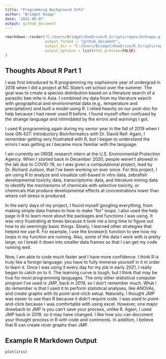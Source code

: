 ```yaml
---
title: "Programming Background Info"
author: "Bridget Knapp"
date: '2022-06-07'
output: github_document
---
```


```r
rmarkdown::render("C:/Users/Bridget/OneDrive/R_Scripts/repos/brknapp.github.io/_Rmd/2022-06-07-Rmd-post.Rmd",
                  output_format = "github_document",
                  output_dir = "C:/Users/Bridget/OneDrive/R_Scripts/repos/brknapp.github.io/_posts/",
                  output_options = list(html_preview=FALSE) 
)
```

## Thoughts About R Part 1

I was first introduced to R programming my sophomore year of undergrad in 2018 when I did a project at NC State’s vet school over the summer. The goal was to create a species distribution based on a literature search of a parasitic bee mite in Asia. I combined my data from my literature search with geographical and environmental data (e.g., temperature and precipitation) and built a model using R. I relied heavily on our post-doc for help because I had never used R before. I found myself often confused by the strange language and intimidated by the errors and warnings I got.

I used R programming again during my senior year in the fall of 2019 when I took GN 427: Introductory Bioinformatics with Dr. David Reif. Again, I remember getting very frustrated with R, but I began to understand the errors I was getting as I became more familiar with the language.

I am currently an ORISE research intern at the U.S. Environmental Protection Agency. When I started back in December 2020, people weren’t allowed in the lab due to COVID-19, so I was given a computational project, lead by Dr. Richard Judson, that I’ve been working on ever since. For this project, I am using R to analyze and visualize cell-based in vitro data, zebrafish developmental toxicity data, transcriptomic data, and literature mining data to identify the mechanisms of chemicals with selective toxicity, or chemicals that produce developmental effects at concentrations lower than where cell stress is produced.

In the early days of my project, I found myself googling everything, from making simple data frames to how to make “for” loops. I also used the help page in R to learn more about the packages and functions I was using. It was very frustrating at times because it took me a long time to figure out how to do seemingly basic things. Slowly, I learned other strategies that helped me use R. For example, I use the browser() function to see how my loops in my function are running. Also, some of the data I work with is pretty large, so I break it down into smaller data frames so that I can get my code running well. 

Now, I am able to code much faster and I have more confidence. I think R is truly like a foreign language: you have to fully immerse yourself in it in order to learn it. Once I was using it every day for my job in early 2021, I really began to catch on to it. The learning curve is tough, but I think that may be true for most programming languages. The only other statistical computer program I’ve used is JMP, back in 2019, so I don’t remember much. What I do remember is that I used it to perform statistical analyses, like ANOVAs, and create graphs with its point-and-click setup. Naturally, I thought JMP was easier to use than R because it didn’t require code. I was used to point-and-click because I was comfortable with using excel. However, one major drawback to JMP is you can’t save your process, unlike R. Again, I used JMP back in 2019, so it may have changed. I like how you can document your thought process in R with code and comments. In addition, I believe that R can create nicer graphs than JMP. 

## Example R Markdown Output

```r
plot(iris)
```
